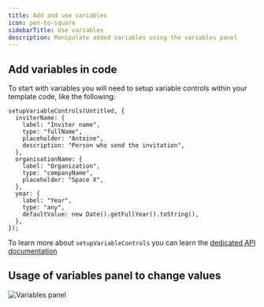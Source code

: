 ```yaml
---
title: Add and use variables
icon: pen-to-square
sidebarTitle: Use variables
description: Manipulate added variables using the variables panel
---
```


## Add variables in code

To start with variables you will need to setup variable controls within your template code, like the following:

```tsx
setupVariableControls(Untitled, {
  inviterName: {
    label: "Inviter name",
    type: "fullName",
    placeholder: "Antoine",
    description: "Person who send the invitation",
  },
  organisationName: {
    label: "Organization",
    type: "companyName",
    placeholder: "Space X",
  },
  year: {
    label: "Year",
    type: "any",
    defaultValue: new Date().getFullYear().toString(),
  },
});
```

To learn more about `setupVariableControls` you can learn the [dedicated API documentation](/dedale/api/setup-variable-controls)

## Usage of variables panel to change values

<img
  className="block"
  src="/images/dedale-variables-panel.webp"
  alt="Variables panel"
/>
